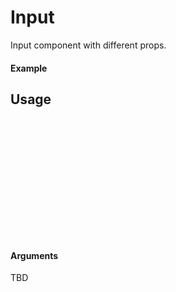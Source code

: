 
<Meta of={Input} title="Input" />

# Input

Input component with different props.

#### Example

<Canvas of={Input.Default} />

## Usage

```ts
import {Input} from "@nick8green/components";

const Example = () => {
  return (
      <Input
        id='demo'
        label='Input Label'
        onChange={()=> console.log("Clicked")}
      />
  );
};

export default Example;
```

#### Arguments

TBD
